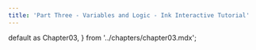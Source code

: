 ---
title: 'Part Three - Variables and Logic - Ink Interactive Tutorial'
---

  default as Chapter03,
} from '../chapters/chapter03.mdx';

<Chapter03 />

